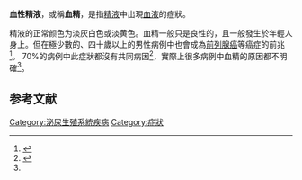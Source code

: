 {{medical}}
{{Infobox disease 
 | Name            = 血性精液
 | Image           = Hémospermie.JPG
 | Caption         = 一名男性的血性精液
 | DiseasesDB      = 31879 
 | ICD10           = 
 | ICD9            = {{ICD9|608.82}} 
 | ICDO            = 
 | OMIM            = 
 | MedlinePlus     = 
 | eMedicineSubj   = med 
 | eMedicineTopic  = 3466 
 | MeshID          = D051516 
}}
'''血性精液'''，或稱'''血精'''，是指[[精液|精液]]中出現[[血液|血液]]的症狀。

精液的正常颜色为淡灰白色或淡黄色。血精一般只是良性的，且一般發生於年輕人身上。但在極少數的、四十歲以上的男性病例中也會成為[[前列腺癌|前列腺癌]]等癌症的前兆<ref name="可能原因">{{cite web|title=血精症的可能原因|url=http://www.tand.org.tw/issue_new/index_info5_6_01.asp|accessdate=2014-11-27|author=王曉暹|publisher=台灣男性學醫學會|archiveurl=https://web.archive.org/web/20141205002113/http://www.tand.org.tw/issue_new/index_info5_6_01.asp|archivedate=2014-12-05|deadurl=yes|df=}}</ref>。 70%的病例中此症狀都沒有共同病因<ref>{{Cite journal|title=Should every patient with hematospermia be investigated? A critical review|url=http://ceju.online/journal/2013/haematospermia-mostly-benign-needs-investigation-in-high-risk-patients-211.php|last=Akhter|first=Waseem|last2=Khan|first2=Faisal|date=2013|journal=Central European Journal of Urology|doi=10.5173/ceju.2013.01.art25|volume=65|pages=79–82|pmc=PMC3921834|pmid=24578999|last3=Chinegwundoh|first3=Frank}}</ref>，實際上很多病例中血精的原因都不明確<ref name="可能原因" />。

==参考文献==
{{reflist}}

{{男性骨盆與生殖器疾病}}

[[Category:泌尿生殖系統疾病|Category:泌尿生殖系統疾病]]
[[Category:症狀|Category:症狀]]